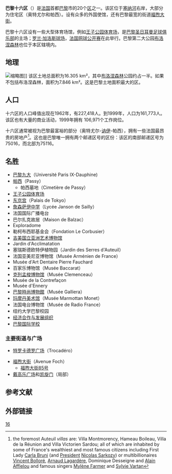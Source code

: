 {{Infobox settlement
| name                    = 巴黎十六区
| other_name              = {{lang-fr|16<sup>e</sup> arrondissement de Paris}}
| settlement_type         = [[巴黎区份|巴黎区份]]
| image_skyline           = Paris arrondissement XVI.jpg
| image_caption           = 十六区的公寓大楼
| image_map               = Paris 16e arr jms.gif
| map_caption             = 该区在[[巴黎|巴黎]]的位置
| latd =  | latm =  | lats =  | latNS = 
| longd =  | longm =  | longs =  | longEW = 
| coordinates_region      = FR
| subdivision_type        = 国家
| subdivision_name        = [[法国|法国]]
| subdivision_type1       = [[法国大区|大区]]
| subdivision_name1       = [[法蘭西島大區|法兰西岛]]
| subdivision_type2       = [[省_(法国)|省]]
| subdivision_name2       = [[巴黎|巴黎]]
| subdivision_type3       = 
| subdivision_name3       = 
| subdivision_type4       = 
| subdivision_name4       = 
| subdivision_type5       = [[市镇_(法国)|市镇]]
| subdivision_name5       = [[巴黎|巴黎]]
| leader_party            = 
| leader_title            = 
| leader_name             = 
| leader_title1           = 
| leader_name1            = 
| unit_pref               = 
| area_footnotes          = 
| area_total_km2          = 16.305
| elevation_m             = 
| elevation_max_m         = 
| elevation_min_m         = 
| population_footnotes    = 
| population_total        = 161773
| population_as_of        = 1999年3月8日普查
| population_est          = 
| pop_est_as_of           = 
| population_density_km2  = 
| population_demonym      = 
| postal_code_type        = 
| postal_code             = 
| area_code_type          = 
| area_code               = 
| blank_name_sec1         = 
| blank_info_sec1         = 
| footnotes               = 
}}
{{arrondissements}}

'''巴黎十六区'''（{{lang-fr|'''16<sup>e</sup> arrondissement de Paris'''}}）是[[法国|法国]]首都[[巴黎|巴黎]]市的20个[[巴黎区份|区]]之一。该区位于[[塞纳河|塞纳河]]右岸，大部分为住宅区（奥特尤尔和帕西）。设有众多的外国使馆，还有巴黎最宽的街道[[福煦大街|福煦大街]]。

巴黎十六区设有一些大型体育场馆，例如[[王子公园体育场|王子公园体育场]]，是[[巴黎圣日耳曼足球俱乐部|巴黎圣日耳曼足球俱乐部]]的主场；[[罗兰·加洛斯球场|罗兰·加洛斯球场]]，[[法国网球公开赛|法国网球公开赛]]在此举行。巴黎第二大公园[[布洛涅森林|布洛涅森林]]也位于本区辖境内。

==地理==
[[File:Parc_des_Princes.jpg|缩略图]]]]
该区土地总面积为16.305 km²，其中[[布洛涅森林|布洛涅森林]]公园约占一半。如果不包括布洛涅森林，面积为7.846 km²。这是巴黎土地面积最大的区。

==人口==
十六区的人口峰值出现在1962年，有227,418人。到1999年，人口为161,773人。该区也有大量的商业活动，1999年拥有 106,971个工作岗位。

十六区通常被视为巴黎最富裕的部分（奥特尤尔-[[塞纳河畔讷伊|讷伊]]-帕西），拥有一些法国最昂贵的房地产<ref>the foremost Auteuil ''villas'' are: Villa Montmorency, Hameau Boileau, Villa de la Réunion and Villa Victorien Sardou; all of which are inhabited by some of France's wealthiest and most famous citizens including First Lady [[Carla_Bruni|Carla Bruni]] (and [[President_of_France|President]] [[Nicolas_Sarkozy|Nicolas Sarkozy]]) or multibillionaires [[Vincent_Bolloré|Vincent Bolloré]], [[Arnaud_Lagardère|Arnaud Lagardère]], Dominique Desseigne and [[Alain_Afflelou|Alain Afflelou]] and famous singers [[Mylène_Farmer|Mylène Farmer]] and [[Sylvie_Vartan|Sylvie Vartan]]</ref>。这也是巴黎唯一拥有两个邮递区号的区份：该区的南部邮递区号为75016，而北部为75116。

==名胜==
* [[巴黎九大|巴黎九大]]（Université Paris IX-Dauphine)
* [[帕西|帕西]]（Passy）
** 帕西墓地（Cimetière de Passy）
* [[王子公园体育场|王子公园体育场]]
* [[东京宫|东京宫]]（Palais de Tokyo）
* [[詹森萨伊中学|詹森萨伊中学]]（Lycée Janson de Sailly）
* 法国国际广播电台
* 巴尔扎克故居（Maison de Balzac）
* Exploradome
* 勒柯布西耶基金会（Fondation Le Corbusier）
* [[吉美国立亚洲艺术博物馆|吉美国立亚洲艺术博物馆]]
* Jardin d'Acclimatation
* 塞瑞斯德欧特伊植物园（Jardin des Serres d'Auteuil）
* 法国亚美尼亚博物馆（Musée Arménien de France）
* Musée d'Art Dentaire Pierre Fauchard
* 百家乐博物馆（Musée Baccarat）
* [[克列孟梭博物馆|克列孟梭博物馆]]（Musée Clemenceau）
* Musée de la Contrefaçon
* Musée d'Ennery
* [[巴黎時尚博物館|巴黎時尚博物館]]（Musée Galliera）
* [[玛摩丹美术馆|玛摩丹美术馆]]（Musée Marmottan Monet）
* 法国电台博物馆（Musée de Radio France）
* 纽约大学巴黎校园
* [[经济合作与发展组织|经济合作与发展组织]]
* [[巴黎国际学校|巴黎国际学校]]
<!-- ** [[Château_de_la_Muette|Château de la Muette]]
* [[Tenniseum|Tenniseum]] -->

===主要街道与广场===
* [[夏乐宫|特罗卡德罗广场]]（Trocadéro）
<!-- ** [[Musée_national_de_la_Marine|Musée national de la Marine]]
** [[Musée_de_l'Homme|Musée de l'Homme]]
** [[Musée_national_des_Monuments_français|Musée national des Monuments français]]
** [[Musée_du_Cinéma_Henri_Langlois|Musée du Cinéma Henri Langlois]]
** [[Théâtre_national_de_Chaillot|Théâtre national de Chaillot]] -->
* [[福煦大街|福煦大街]]（Avenue Foch）
** [[福煦大街85号|福煦大街85号]]
* [[戴高乐广场|戴高乐广场]]和[[凯旋门|凯旋门]]（局部）

==参考文献==
{{Reflist}}

== 外部链接 ==
{{Wikivoyage|巴黎}}
{{commonscat|Paris XVIe arrondissement}}

{{巴黎}}
{{coord|48|51|49.00|N|2|16|35.36|E|region:FR_type:city|display=title}}

[[Category:巴黎区份|16]]